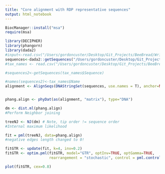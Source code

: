 ```yaml
---
title: "Core alignment with RDP representative sequences"
output: html_notebook
---
```

```r
BiocManager::install("msa")
require(msa)
```



```r
library(DECIPHER)
library(phangorn)
library(dada2)
#input<-read.csv("/Users/gordoncuster/Desktop/Git_Projects/BeeBread/Writing/rdp_type_strains_with_core_rep_genera.fasta", header = F)
sequences<-dada2::getSequences("/Users/gordoncuster/Desktop/Git_Projects/BeeBread/Writing/rdp_type_strains_with_core_rep_genera_cleanedup.fasta")
#tax_names <- read.csv("/Users/gordoncuster/Desktop/Git_Projects/BeeBread/Writing/rdp_type_strains_with_core_rep_genera_for_tipLabel_renaming.csv", header = T)

#sequences2<-getSequences(tax_names$Sequence)

#names(sequences2)<-tax_names$Name
alignment <- AlignSeqs(DNAStringSet(sequences, use.names = T), anchor=NA)


phang.align <- phyDat(as(alignment, "matrix"), type="DNA")

dm <- dist.ml(phang.align)
#Perform Neighbor joining

treeNJ <- NJ(dm) # Note, tip order != sequence order
#Internal maximum likelihood

fit = pml(treeNJ, data=phang.align)
#negative edges length changed to 0!

fitGTR <- update(fit, k=4, inv=0.2)
fitGTR <- optim.pml(fitGTR, model="GTR", optInv=TRUE, optGamma=TRUE,
                    rearrangement = "stochastic", control = pml.control(trace = 0))

plot(fitGTR, cex=0.8)

```



